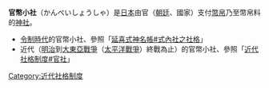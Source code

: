 '''官幣小社'''（かんぺいしょうしゃ）是[[日本|日本]]由官（[[朝廷|朝廷]]、國家）支付[[幣帛|幣帛]]乃至幣帛料的[[神社|神社]]。

*[[令制|令制時代]]的官幣小社、參照「[[延喜式神名帳#式內社之社格|延喜式神名帳#式內社之社格]]」
*近代（[[明治|明治]]到[[大東亞戰爭|大東亞戰爭]]（[[太平洋戰爭|太平洋戰爭]]）終戰為止）的官幣小社、參照「[[近代社格制度#官社|近代社格制度#官社]]」

[[Category:近代社格制度|Category:近代社格制度]]
